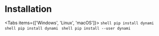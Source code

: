 
# Installation
 
<Tabs items={['Windows', 'Linux', 'macOS']}>
    <Tab>
        ```shell
        pip install dynami
        ```
    </Tab>
    <Tab>
        ```shell
        pip install dynami
        ```
    </Tab>
    <Tab>
        ```shell
        pip install --user dynami
        ```
    </Tab>
</Tabs>